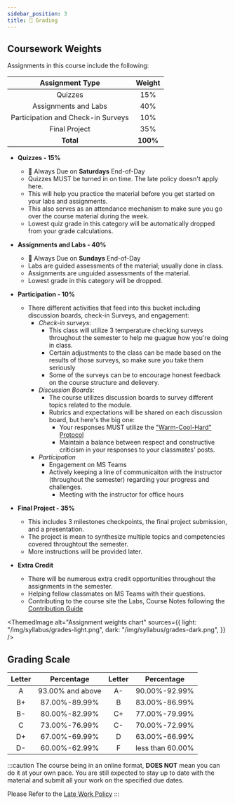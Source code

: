 ```yaml
---
sidebar_position: 3
title: 💯 Grading
---
```



## Coursework Weights

Assignments in this course include the following:

|          Assignment Type           |  Weight  |
| :--------------------------------: | :------: |
|              Quizzes               |   15%    |
|        Assignments and Labs        |   40%    |
| Participation and Check-in Surveys |   10%    |
|           Final Project            |   35%    |
|             **Total**              | **100%** |


- **Quizzes - 15%**
  - 📅 Always Due on **Saturdays** End-of-Day
  - Quizzes MUST be turned in on time. The late policy doesn't apply here.
  - This will help you practice the material before you get started on your labs and assignments.
  - This also serves as an attendance mechanism to make sure you go over the course material during the week.
  - Lowest quiz grade in this category will be automatically dropped from your grade calculations.

- **Assignments and Labs - 40%**
  - 📅 Always Due on **Sundays** End-of-Day
  - Labs are guided assessments of the material; usually done in class.
  - Assignments are unguided assessments of the material.
  - Lowest grade in this category will be dropped.

- **Participation - 10%**
  - There different activities that feed into this bucket including discussion boards, check-in Surveys, and engagement:
    - _Check-in surveys_:
      - This class will utilize 3 temperature checking surveys throughout the semester to help me guague how you're doing in class.
      - Certain adjustments to the class can be made based on the results of those surveys, so make sure you take them seriously
      - Some of the surveys can be to encourage honest feedback on the course structure and delievery.
    - _Discussion Boards_:
      - The course utilizes discussion boards to survey different topics related to the module.
      - Rubrics and expectations will be shared on each discussion board, but here's the big one:
        - Your responses MUST utilize the ["Warm-Cool-Hard" Protocol](/blog/warm-cool-hard)
        - Maintain a balance between respect and constructive criticism in your responses to your classmates' posts.
    - _Participation_
      - Engagement on MS Teams
      - Actively keeping a line of communicaiton with the instructor (throughout the semester) regarding your progress and challenges.
        - Meeting with the instructor for office hours
        

- **Final Project - 35%**
  - This includes 3 milestones checkpoints, the final project submission, and a presentation.
  - The project is mean to synthesize multiple topics and competencies covered throughtout the semester.
  - More instructions will be provided later.

- **Extra Credit**
  - There will be numerous extra credit opportunities throughout the assignments in the semester.
  - Helping fellow classmates on MS Teams with their questions.
  - Contributing to the course site the Labs, Course Notes following the [Contribution Guide](/guides/contribution)

<ThemedImage
  alt="Assignment weights chart"
  sources={{
    light: "/img/syllabus/grades-light.png",
    dark: "/img/syllabus/grades-dark.png",
  }}
/>

## Grading Scale

| Letter |    Percentage    | Letter |    Percentage    |
| :----: | :--------------: | :----: | :--------------: |
|   A    | 93.00% and above |   A-   |  90.00%-92.99%   |
|   B+   |  87.00%-89.99%   |   B    |  83.00%-86.99%   |
|   B-   |  80.00%-82.99%   |   C+   |  77.00%-79.99%   |
|   C    |  73.00%-76.99%   |   C-   |  70.00%-72.99%   |
|   D+   |  67.00%-69.99%   |   D    |  63.00%-66.99%   |
|   D-   |  60.00%-62.99%   |   F    | less than 60.00% |

:::caution
The course being in an online format, **DOES NOT** mean you can do it at your own pace. You are still expected to stay up to date with the material and submit all your work on the specified due dates.

Please Refer to the [Late Work Policy](/syllabus/policies#late-policy-)
:::